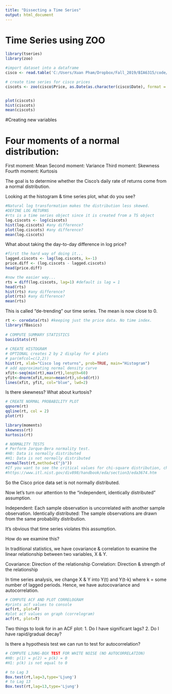 ```yaml
---
title: "Dissecting a Time Series"
output: html_document
---
```


# Time Series using ZOO

```r
library(tseries)
library(zoo)

#import dataset into a dataframe
cisco <- read.table('C:/Users/Xuan Pham/Dropbox/Fall_2019/BIA6315/code/Week 2/Data/cisco_00-10.csv', header=T, sep=',')

# create time series for cisco prices
ciscots <- zoo(cisco$Price, as.Date(as.character(cisco$Date), format = "%m/%d/%y"))


plot(ciscots)
hist(ciscots)
mean(ciscots)
```

#Creating new variables 

# Four moments of a normal distribution:
First moment: Mean 
Second moment: Variance
Third moment: Skewness
Fourth moment: Kurtosis

The goal is to determine whether the Cisco's daily rate of returns come from a normal distribution.
 
Looking at the histogram & time series plot, what do you see?

```r
#Natural log transformation makes the distribution less skewed.
#DEFINE LOG RETURNS
#rts is a time series object since it is created from a TS object
log.ciscots <- log(ciscots)
hist(log.ciscots) #any difference?
plot(log.ciscots) #any difference?
mean(log.ciscots)
```

What about taking the day-to-day difference in log price? 

```r
#first the hard way of doing it...
lagged.ciscots <- lag(log.ciscots, k=-1)
price.diff <- (log.ciscots - lagged.ciscots)
head(price.diff)

#now the easier way...
rts = diff(log.ciscots, lag=1) #default is lag = 1
head(rts)
hist(rts) #any difference?
plot(rts) #any difference?
mean(rts)
```

This is called "de-trending" our time series. The mean is now close to 0. 


```r
rt <- coredata(rts) #keeping just the price data. No time index.
library(fBasics)
                     
# COMPUTE SUMMARY STATISTICS
basicStats(rt) 
           
# CREATE HISTOGRAM 
# OPTIONAL creates 2 by 2 display for 4 plots 
# par(mfcol=c(2,2)) 
hist(rt, xlab="Cisco log returns", prob=TRUE, main="Histogram") 
# add approximating normal density curve 
xfit<-seq(min(rt),max(rt),length=60) 
yfit<-dnorm(xfit,mean=mean(rt),sd=sd(rt)) 
lines(xfit, yfit, col="blue", lwd=2) 
```

Is there skewness?
What about kurtosis?

```r
# CREATE NORMAL PROBABILITY PLOT 
qqnorm(rt) 
qqline(rt, col = 2) 
plot(rt)
```


```r
library(moments)
skewness(rt)
kurtosis(rt)

# NORMALITY TESTS 
# Perform Jarque-Bera normality test. 
#H0: Data is normally distributed
#H1: Data is not normally distributed
normalTest(rt,method=c("jb")) 
#If you want to see the critical values for chi-square distribution, check here:
#https://www.itl.nist.gov/div898/handbook/eda/section3/eda3674.htm
```
So the Cisco price data set is not normally distributed. 

Now let's turn our attention to the "independent, identically distributed" assumption.

Independent: Each sample observation is uncorrelated with another sample observation.
Identically distributed: The sample observations are drawn from the same probability distribution.

It's obvious that time series violates this assumption.

How do we examine this?

In traditional statistics, we have covariance & correlation to examine the linear relationship between two variables, X & Y.

Covariance: Direction of the relationship
Correlation: Direction & strength of the relationship

In time series analysis, we change X & Y into Y(t) and Y(t-k) where k = some number of lagged periods. Hence, we have autocovariance and autocorrelation.

```r
# COMPUTE ACF AND PLOT CORRELOGRAM 
#prints acf values to console 
acf(rt, plot=F) 
#plot acf values on graph (correlogram) 
acf(rt, plot=T) 
```
Two things to look for in an ACF plot:
1. Do I have significant lags?
2. Do I have rapid/gradual decay?

Is there a hypothesis test we can run to test for autocorrelation? 

```r
# COMPUTE LJUNG-BOX TEST FOR WHITE NOISE (NO AUTOCORRELATION)
#H0: p(1) = p(2) = p(k) = 0
#H1: p(k) is not equal to 0

# to Lag 3
Box.test(rt,lag=3,type='Ljung')
# to Lag 13 
Box.test(rt,lag=13,type='Ljung') 
                     
```


